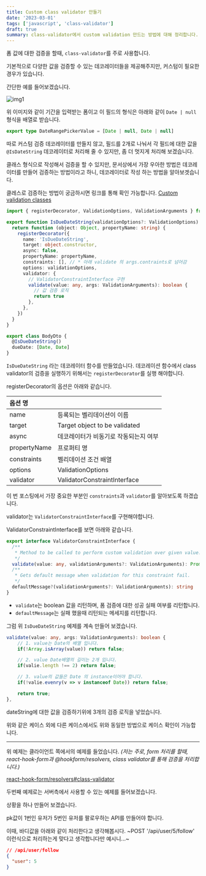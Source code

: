 ```yaml
---
title: Custom class validator 만들기
date: '2023-03-01'
tags: ['javascript', 'class-validator']
draft: true
summary: class-validator에서 custom validation 만드는 방법에 대해 정리합니다.
---
```


폼 값에 대한 검증을 할때, `class-validator`를 주로 사용합니다.

기본적으로 다양한 값을 검증할 수 있는 데코레이터들을 제공해주지만, 커스텀이 필요한 경우가 있습니다.

간단한 예를 들어보겠습니다.

![img1](/static/blog/custom-class-validator-1.png)

위 이미지와 같이 기간을 입력받는 폼이고 이 필드의 형식은 아래와 같이 `Date | null` 형식을 배열로 받습니다.

```ts
export type DateRangePickerValue = [Date | null, Date | null]
```

따로 커스텀 검증 데코레이터를 만들지 않고, 필드를 2개로 나눠서 각 필드에 대한 값을 `@IsDateString` 데코레이터로 처리해 줄 수 있지만,
좀 더 멋지게 처리해 보겠습니다.

클래스 형식으로 작성해서 검증을 할 수 있지만, 문서상에서 가장 우아한 방법은 데코레이터를 만들어 검증하는 방법이라고 하니, 데코레이터로 작성 하는 방법을 알아보겟습니다.

클레스로 검증하는 방법이 궁금하시면 링크를 통해 확인 가능합니다. [Custom validation classes](https://github.com/typestack/class-validator#custom-validation-classes)

```ts
import { registerDecorator, ValidationOptions, ValidationArguments } from 'class-validator'

export function IsDueDateString(validationOptions?: ValidationOptions) {
  return function (object: Object, propertyName: string) {
    registerDecorator({
      name: 'IsDueDateString',
      target: object.constructor,
      async: false,
      propertyName: propertyName,
      constraints: [], // * 아래 validate 의 args.contraints로 넘어감
      options: validationOptions,
      validator: {
        // ValidatorConstraintInterface 구현
        validate(value: any, args: ValidationArguments): boolean {
          // 값 검증 로직
          return true
        },
      },
    })
  }
}

export class BodyDto {
  @IsDueDateString()
  dueDate: [Date, Date]
}
```

`IsDueDateString` 라는 데코레이터 함수를 만들었습니다. 데코레이션 함수에서 class validator의 검증을 실행하기 위해서는 `registerDecorator`를 실행 해야합니다.

registerDecorator의 옵션은 아래와 같습니다.

| 옵션 명      |                                       |
| :----------- | ------------------------------------- |
| name         | 등록되는 벨리데이션이 이름            |
| target       | Target object to be validated         |
| async        | 데코레이터가 비동기로 작동되는지 여부 |
| propertyName | 프로퍼티 명                           |
| constraints  | 벨리데이션 조건 배열                  |
| options      | ValidationOptions                     |
| validator    | ValidatorConstraintInterface          |

이 번 포스팅에서 가장 중요한 부분인 `constraints`과 `validator`를 알아보도록 하겠습니다.

validator는 `ValidatorConstraintInterface`를 구현해야합니다.

ValidatorConstraintInterface를 보면 아래와 같습니다.

```ts
export interface ValidatorConstraintInterface {
  /**
   * Method to be called to perform custom validation over given value.
   */
  validate(value: any, validationArguments?: ValidationArguments): Promise<boolean> | boolean
  /**
   * Gets default message when validation for this constraint fail.
   */
  defaultMessage?(validationArguments?: ValidationArguments): string
}
```

- `validate`는 boolean 값을 리턴하며, 폼 검증에 대한 성공 실패 여부를 리턴합니다.
- `defaultMessage`는 실패 했을때 리턴되는 메세지를 리턴합니다.

그럼 위 `IsDueDateString` 예제를 계속 만들어 보겠습니다.

```ts
validate(value: any, args: ValidationArguments): boolean {
    // 1. value는 Date의 배열 입니다.
    if(!Array.isArray(value)) return false;

    // 2. value Date배열의 길이는 2개 입니다.
    if(valie.length !== 2) return false;

    // 3. value의 값들은 Date 의 instance이어야 합니다.
    if(!valie.evenry(v => v instanceof Date)) return false;

    return true;
},
```

dateString에 대한 값을 검증하기위에 3개의 검증 로직을 넣었습니다.

위와 같은 케이스 외에 다른 케이스에서도 위와 동일한 방법으로 케이스 확인이 가능합니다.

---

위 예제는 클라이언트 쪽에서의 예제를 들었습니다. _(저는 주로, form 처리를 할때, react-hook-form과 @hookform/resolvers, class validator를 통해 검증을 처리합니다.)_

[react-hook-form/resolvers#class-validator](https://github.com/react-hook-form/resolvers#class-validator)

두번째 예제로는 서버측에서 사용할 수 있는 예제를 들어보겠습니다.

상황을 하나 만들어 보겠습니다.

pk값이 1번인 유저가 5번인 유저를 팔로우하는 API를 만들어야 합니다.

이때, 바디값을 아래와 같이 처리한다고 생각해봅시다. ~POST '/api/user/5/follow' 이런식으로 처리하는게 맞다고 생각합니다만 예시니...~

```json
// /api/user/follow
{
  "user": 5
}
```
